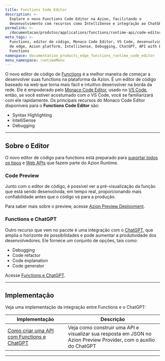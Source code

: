 ```yaml
---
title: Functions Code Editor
description: >-
  Explore o novo Functions Code Editor na Azion, facilitando o
  desenvolvimento com recursos como IntelliSense e integração ao ChatGPT.
permalink: >-
  /documentacao/produtos/applications/functions/runtime-api/code-editor/
meta_tags: >-
  Functions, editor de código, Monaco Code Editor, VS Code, desenvolvimento
  de edge, Azion platform, IntelliSense, Debugging, ChatGPT, API with Edge
  Functions
namespace: documentation_products_edge_functions_runtime_code_editor
menu_namespace: runtimeMenu
---
```


O novo editor de código de [Functions](/pt-br/documentacao/produtos/build/edge-application/edge-functions/) é a melhor maneira de começar a desenvolver suas functions na plataforma da Azion. É um editor de código baseado na web que torna mais fácil e intuitivo desenvolver na borda da rede. Ele é empoderado pelo [Monaco Code Editor](https://microsoft.github.io/monaco-editor/docs.html), usado no [VS Code](https://code.visualstudio.com/), então, se você estiver acostumado com o VS Code, você se familiarizará com ele rapidamente. Os principais recursos do Monaco Code Editor disponíveis para o **Functions Code Editor** são:

- Syntax Highlighting
- IntelliSense
- Debugging

---

## Sobre o Editor

O novo editor de código para functions está preparado para [suportar todos os tipos](/pt-br/documentacao/produtos/application/functions/runtime-apis/javascript/azion-runtime-globals/) e [Web APIs](/pt-br/documentacao/runtime-apis/javascript/) que fazem parte do Azion Runtime.

### Code Preview

Junto com o editor de código, é possível ver a pré-visualização da função que está sendo desenvolvida, em tempo real, proporcionando mais confiabilidade antes que o código vá para a produção.

Para saber mais sobre o preview, acesse [Azion Preview Deployment](/pt-br/documentacao/produtos/edge-application/edge-functions/runtime-api/preview-deployment/).

### Functions e ChatGPT

Outro recurso que vem no pacote é uma integração com o [ChatGPT](https://openai.com/blog/chatgpt), que amplia o horizonte de possibilidades e pode aumentar a produtividade dos desenvolvedores. Ele fornece um conjunto de opções, tais como:

- Debugging
- Code refactor
- Code explanation
- Code generator

Acesse [Functions e ChatGPT](/pt-br/documentacao/produtos/edge-application/edge-functions/runtime-api/ai-integration/).

---

## Implementação

Veja uma implementação da integração entre Functions e o ChatGPT:

| Implementação | Descrição |
| --- | --- |
| [Como criar uma API com Functions e ChatGPT](/pt-br/documentacao/produtos/guias/edge-functions/api-builder/) | Veja como construir uma API e visualizar sua resposta em JSON no Azion Preview Provider, com o auxílio do ChatGPT |



---


